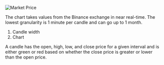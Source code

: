 
![Market Price](./price/2024-03-10_19-56-32.png)

The chart takes values from the Binance exchange
in near real-time. The lowest granularity is
1 minute per candle and can go up to 1 month.

1. Candle width
1. Chart

A candle has the open, high, low, and close
price for a given interval and is either
green or red based on whether the close
price is greater or lower than the open price.

